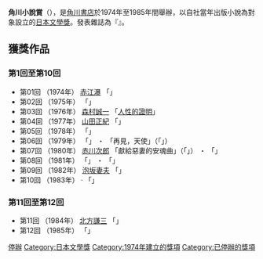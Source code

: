 '''角川小說賞'''（{{lang-ja|角川小説賞}}），是[[角川書店|角川書店]]於1974年至1985年間舉辦，以自社當年出版小說為對象設立的[[日本|日本]][[文學獎|文學獎]]。發表雜誌為『{{Tsl|ja|小説野性時代|野性時代}}』。

== 獲獎作品 ==
=== 第1回至第10回 ===
* 第01回 （1974年） [[赤江瀑|赤江瀑]] 「{{lang|ja|オイディプスの刃}}」
* 第02回 （1975年） {{Tsl|ja|河野典生}} 「{{lang|ja|明日こそ鳥は羽ばたく}}」
* 第03回 （1976年） [[森村誠一|森村誠一]] 「[[人性的證明|人性的證明]]」
* 第04回 （1977年） [[山田正紀|山田正紀]] 「{{lang|ja|神々の埋葬}}」
* 第05回 （1978年） {{Tsl|ja|谷克二}} 「{{lang|ja|狙撃者}}」
* 第06回 （1979年） {{Tsl|ja|田中光二}} 「{{lang|ja|血と黄金}}」 ・ {{Tsl|ja|笠井潔}} 「再見，天使」（「{{lang|ja|バイバイ、エンジェル}}」）
* 第07回 （1980年） [[赤川次郎|赤川次郎]] 「獻給惡妻的安魂曲」（「{{lang|ja|悪妻に捧げるレクイエム}}」） ・ {{Tsl|ja|山村正夫}} 「{{lang|ja|湯殿山麓呪い村}}」
* 第08回 （1981年） {{Tsl|ja|小林久三}} 「{{lang|ja|父と子の炎}}」 ・ {{Tsl|ja|谷恒生}} 「{{lang|ja|フンボルト海流}}」
* 第09回 （1982年） [[泡坂妻夫|泡坂妻夫]] 「{{lang|ja|喜劇悲奇劇}}」
* 第10回 （1983年） {{Tsl|ja|矢作俊彦}}·{{Tsl|ja|司城志朗}} 「{{Tsl|ja|暗闇にノーサイド}}」

=== 第11回至第12回 ===
* 第11回 （1984年） [[北方謙三|北方謙三]] 「{{lang|ja|過去・リメンバー}}」
* 第12回 （1985年） {{Tsl|ja|中津文彦}} 「{{lang|ja|七人の共犯者}}」

[[Category:角川集團主辦的獎項|停辦]]
[[Category:日本文學獎|Category:日本文學獎]]
[[Category:1974年建立的獎項|Category:1974年建立的獎項]]
[[Category:已停辦的獎項|Category:已停辦的獎項]]
